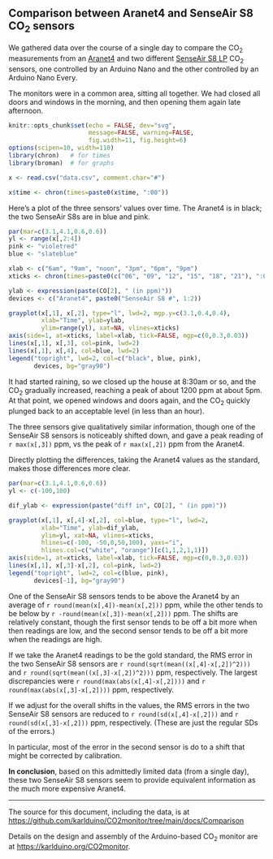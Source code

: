 ## Comparison between Aranet4 and SenseAir S8 CO~2~ sensors

We gathered data over the course of a single day to compare the CO~2~
measurements from an [Aranet4](https://aranet.com/products/aranet4/)
and two different [SenseAir S8
LP](https://senseair.com/products/size-counts/s8-lp/) CO~2~ sensors,
one controlled by an Arduino Nano and the other controlled by an
Arduino Nano Every.

The monitors were in a common area, sitting all together. We had
closed all doors and windows in the morning, and then opening them again
late afternoon.

```r
knitr::opts_chunk$set(echo = FALSE, dev="svg",
                      message=FALSE, warning=FALSE,
                      fig.width=11, fig.height=6)
options(scipen=10, width=110)
library(chron)   # for times
library(broman)  # for graphs
```

```r
x <- read.csv("data.csv", comment.char="#")

x$time <- chron(times=paste0(x$time, ":00"))
```

Here's a plot of the three sensors' values over time. The Aranet4 is
in black; the two SenseAir S8s are in blue and pink.

```r
par(mar=c(3.1,4.1,0.6,0.6))
yl <- range(x[,2:4])
pink <- "violetred"
blue <- "slateblue"

xlab <- c("6am", "9am", "noon", "3pm", "6pm", "9pm")
xticks <- chron(times=paste0(c("06", "09", "12", "15", "18", "21"), ":00:00"))

ylab <- expression(paste(CO[2], " (in ppm)"))
devices <- c("Aranet4", paste0("SenseAir S8 #", 1:2))

grayplot(x[,1], x[,2], type="l", lwd=2, mgp.y=c(3.1,0.4,0.4),
         xlab="Time", ylab=ylab,
         ylim=range(yl), xat=NA, vlines=xticks)
axis(side=1, at=xticks, label=xlab, tick=FALSE, mgp=c(0,0.3,0.03))
lines(x[,1], x[,3], col=pink, lwd=2)
lines(x[,1], x[,4], col=blue, lwd=2)
legend("topright", lwd=2, col=c("black", blue, pink),
       devices, bg="gray90")
```

It had started raining, so we closed up the house at 8:30am or so, and
the CO~2~ gradually increased, reaching a peak of about 1200 ppm at
about 5pm. At that point, we opened windows and doors again, and the
CO~2~ quickly plunged back to an acceptable level (in less than an hour).

The three sensors give qualitatively similar information, though one
of the SenseAir S8 sensors is noticeably shifted down, and gave a peak
reading of `r max(x[,3])` ppm, vs the peak of `r max(x[,2])` ppm from
the Aranet4.

Directly plotting the differences, taking the Aranet4 values as the standard,
makes those differences more clear.

```r
par(mar=c(3.1,4.1,0.6,0.6))
yl <- c(-100,100)

dif_ylab <- expression(paste("diff in", CO[2], " (in ppm)"))

grayplot(x[,1], x[,4]-x[,2], col=blue, type="l", lwd=2,
         xlab="Time", ylab=dif_ylab,
         ylim=yl, xat=NA, vlines=xticks,
         hlines=c(-100, -50,0,50,100), yaxs="i",
         hlines.col=c("white", "orange")[c(1,1,2,1,1)])
axis(side=1, at=xticks, label=xlab, tick=FALSE, mgp=c(0,0.3,0.03))
lines(x[,1], x[,3]-x[,2], col=pink, lwd=2)
legend("topright", lwd=2, col=c(blue, pink),
       devices[-1], bg="gray90")
```

One of the SenseAir S8 sensors tends to be above the Aranet4 by
an average of `r round(mean(x[,4])-mean(x[,2]))` ppm, while the
other tends to be below by `r -round(mean(x[,3])-mean(x[,2]))` ppm.
The shifts are relatively constant, though the first sensor tends to be off
a bit more when then readings are low, and the second sensor tends to
be off a bit more when the readings are high.

If we take the Aranet4 readings to be the gold standard, the RMS error in
the two SenseAir S8 sensors are
`r round(sqrt(mean((x[,4]-x[,2])^2)))` and
`r round(sqrt(mean((x[,3]-x[,2])^2)))` ppm, respectively.
The largest discrepancies were
`r round(max(abs(x[,4]-x[,2])))` and `r round(max(abs(x[,3]-x[,2])))`
ppm, respectively.

If we adjust for the overall shifts in the values, the RMS errors in
the two SenseAir S8 sensors are reduced to
`r round(sd(x[,4]-x[,2]))` and
`r round(sd(x[,3]-x[,2]))` ppm, respectively.
(These are just the regular SDs of the errors.)

In particular, most of the error in the second sensor is do to a shift that might
be corrected by calibration.

**In conclusion**, based on this admittedly limited data (from a single
day), these two SenseAir S8 sensors seem to provide equivalent
information as the much more expensive Aranet4.

---

The source for this document, including the data, is at
<https://github.com/karlduino/CO2monitor/tree/main/docs/Comparison>

Details on the design and assembly of the Arduino-based CO~2~ monitor are at
<https://karlduino.org/CO2monitor>.
